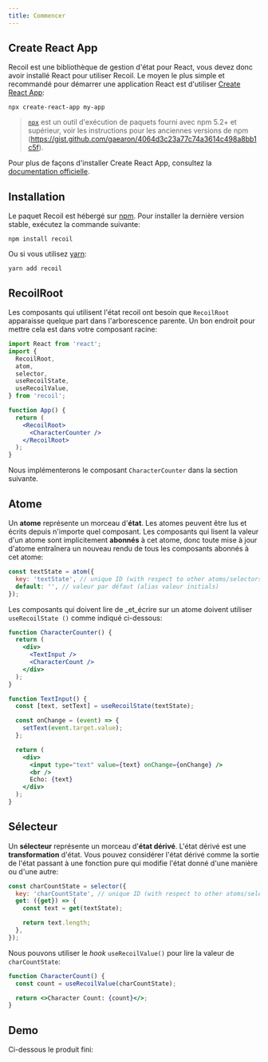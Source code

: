 ```yaml
---
title: Commencer
---
```


## Create React App

Recoil est une bibliothèque de gestion d'état pour React, vous devez donc avoir installé React pour utiliser Recoil. Le moyen le plus simple et recommandé pour démarrer une application React est d'utiliser [Create React App](https://github.com/facebook/create-react-app#creating-an-app):

```shell
npx create-react-app my-app
```

> [`npx`](https://medium.com/@maybekatz/introducing-npx-an-npm-package-runner-55f7d4bd282b) est un outil d'exécution de paquets fourni avec npm 5.2+ et supérieur, voir les instructions pour les anciennes versions de npm (https://gist.github.com/gaearon/4064d3c23a77c74a3614c498a8bb1c5f).

Pour plus de façons d'installer Create React App, consultez la [documentation officielle](https://github.com/facebook/create-react-app#creating-an-app).

## Installation

Le paquet Recoil est hébergé sur <a href="https://www.npmjs.com/get-npm" target="_blank">npm</a>. Pour installer la dernière version stable, exécutez la commande suivante:

```shell
npm install recoil
```

Ou si vous utilisez <a href="https://classic.yarnpkg.com/en/docs/install/" target="_blank">yarn</a>:

```shell
yarn add recoil
```

## RecoilRoot

Les composants qui utilisent l'état recoil ont besoin que `RecoilRoot` apparaisse quelque part dans l'arborescence parente. Un bon endroit pour mettre cela est dans votre composant racine:

```jsx
import React from 'react';
import {
  RecoilRoot,
  atom,
  selector,
  useRecoilState,
  useRecoilValue,
} from 'recoil';

function App() {
  return (
    <RecoilRoot>
      <CharacterCounter />
    </RecoilRoot>
  );
}
```

Nous implémenterons le composant `CharacterCounter` dans la section suivante.

## Atome

Un **atome** représente un morceau d'**état**. Les atomes peuvent être lus et écrits depuis n'importe quel composant. Les composants qui lisent la valeur d'un atome sont implicitement **abonnés** à cet atome, donc toute mise à jour d'atome entraînera un nouveau rendu de tous les composants abonnés à cet atome:

```javascript
const textState = atom({
  key: 'textState', // unique ID (with respect to other atoms/selectors)
  default: '', // valeur par défaut (alias valeur initials)
});
```

Les composants qui doivent lire de _et_écrire sur un atome doivent utiliser `useRecoilState ()` comme indiqué ci-dessous:

```jsx
function CharacterCounter() {
  return (
    <div>
      <TextInput />
      <CharacterCount />
    </div>
  );
}

function TextInput() {
  const [text, setText] = useRecoilState(textState);

  const onChange = (event) => {
    setText(event.target.value);
  };

  return (
    <div>
      <input type="text" value={text} onChange={onChange} />
      <br />
      Echo: {text}
    </div>
  );
}
```

## Sélecteur

Un **sélecteur** représente un morceau d'**état dérivé**. L'état dérivé est une **transformation** d'état. Vous pouvez considérer l'état dérivé comme la sortie de l'état passant à une fonction pure qui modifie l'état donné d'une manière ou d'une autre:

```jsx
const charCountState = selector({
  key: 'charCountState', // unique ID (with respect to other atoms/selectors)
  get: ({get}) => {
    const text = get(textState);

    return text.length;
  },
});
```

Nous pouvons utiliser le _hook_ `useRecoilValue()` pour lire la valeur de `charCountState`:

```jsx
function CharacterCount() {
  const count = useRecoilValue(charCountState);

  return <>Character Count: {count}</>;
}
```

## Demo

Ci-dessous le produit fini:


<GettingStarted />
